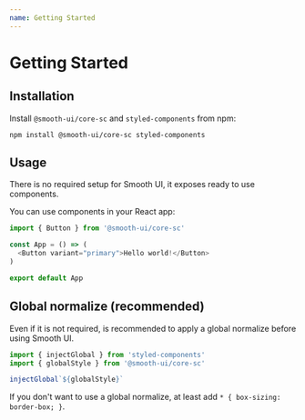 ```yaml
---
name: Getting Started
---
```



# Getting Started

## Installation 

Install `@smooth-ui/core-sc` and `styled-components` from npm:

`npm install @smooth-ui/core-sc styled-components`

## Usage

There is no required setup for Smooth UI, it exposes ready to use components.

You can use components in your React app:

```js
import { Button } from '@smooth-ui/core-sc'

const App = () => (
  <Button variant="primary">Hello world!</Button>
)

export default App
```

## Global normalize (recommended)

Even if it is not required, is recommended to apply a global normalize before using Smooth UI.

```js
import { injectGlobal } from 'styled-components'
import { globalStyle } from '@smooth-ui/core-sc'

injectGlobal`${globalStyle}`
```

If you don't want to use a global normalize, at least add `* { box-sizing: border-box; }`.
